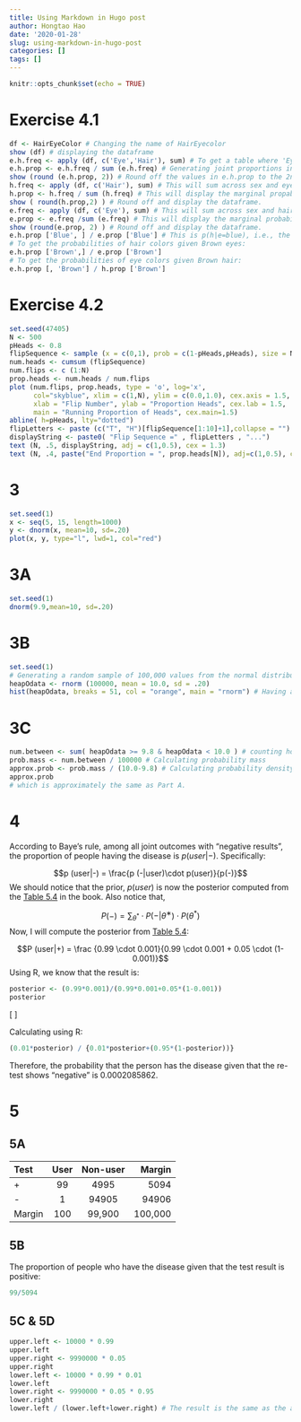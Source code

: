```yaml
---
title: Using Markdown in Hugo post
author: Hongtao Hao
date: '2020-01-28'
slug: using-markdown-in-hugo-post
categories: []
tags: []
---
```

```r
knitr::opts_chunk$set(echo = TRUE)
```

# Exercise 4.1 
```r
df <- HairEyeColor # Changing the name of HairEyecolor
show (df) # displaying the dataframe
e.h.freq <- apply (df, c('Eye','Hair'), sum) # To get a table where 'Eye color' is the row and 'Hair color' is the column. This line of code will sum across sex. 
e.h.prop <- e.h.freq / sum (e.h.freq) # Generating joint proportions in each cell.
show (round (e.h.prop, 2)) # Round off the values in e.h.prop to the 2nd number of decimal places and then display the dataframe. 
h.freq <- apply (df, c('Hair'), sum) # This will sum across sex and eye, and display the number of people having a specific hair color. 
h.prop <- h.freq / sum (h.freq) # This will display the marginal propabilities (Hair)
show ( round(h.prop,2) ) # Round off and display the dataframe.
e.freq <- apply (df, c('Eye'), sum) # This will sum across sex and hair, and display the number of people having a specific eye color.
e.prop <- e.freq /sum (e.freq) # This will display the marginal probabilities (Eye)
show (round(e.prop, 2) ) # Round off and display the dataframe. 
e.h.prop ['Blue', ] / e.prop ['Blue'] # This is p(h|e=blue), i.e., the probabilities of the hair colors given that eye color is blue. 
# To get the probabilities of hair colors given Brown eyes:
e.h.prop ['Brown',] / e.prop ['Brown']
# To get the probabilities of eye colors given Brown hair:
e.h.prop [, 'Brown'] / h.prop ['Brown']

```

# Exercise 4.2
```r
set.seed(47405)
N <- 500
pHeads <- 0.8
flipSequence <- sample (x = c(0,1), prob = c(1-pHeads,pHeads), size = N, replace = T)
num.heads <- cumsum (flipSequence)
num.flips <- c (1:N)
prop.heads <- num.heads / num.flips
plot (num.flips, prop.heads, type = 'o', log='x', 
      col="skyblue", xlim = c(1,N), ylim = c(0.0,1.0), cex.axis = 1.5,
      xlab = "Flip Number", ylab = "Proportion Heads", cex.lab = 1.5,
      main = "Running Proportion of Heads", cex.main=1.5)
abline( h=pHeads, lty="dotted")
flipLetters <- paste (c("T", "H")[flipSequence[1:10]+1],collapse = "")
displayString <- paste0( "Flip Sequence =" , flipLetters , "...")
text (N, .5, displayString, adj = c(1,0.5), cex = 1.3)
text (N, .4, paste("End Proportion = ", prop.heads[N]), adj=c(1,0.5), cex=1.3)
```
# 3
```r
set.seed(1)
x <- seq(5, 15, length=1000)
y <- dnorm(x, mean=10, sd=.20)
plot(x, y, type="l", lwd=1, col="red")

```

# 3A
```r
set.seed(1)
dnorm(9.9,mean=10, sd=.20)
```

# 3B
```r
set.seed(1)
# Generating a random sample of 100,000 values from the normal distribution:
heapOdata <- rnorm (100000, mean = 10.0, sd = .20)
hist(heapOdata, breaks = 51, col = "orange", main = "rnorm") # Having a quick overview of this set of random numbers.
```

# 3C
```r
num.between <- sum( heapOdata >= 9.8 & heapOdata < 10.0 ) # counting how many numbers fall between the interval
prob.mass <- num.between / 100000 # Calculating probability mass
approx.prob <- prob.mass / (10.0-9.8) # Calculating probability density (probability mass / bin width)
approx.prob 
# which is approximately the same as Part A.
```

# 4

According to Baye's rule, among all joint outcomes with "negative results", the proportion of people having the disease is $p (user|-)$. Specifically:

$$p (user|-) = \frac{p (-|user)\cdot p(user)}{p(-)}$$
We should notice that the prior, $p(user)$ is now the posterior computed from the [Table 5.4](https://www.sciencedirect.com/science/article/pii/B9780124058880000052#t0025) in the book. Also notice that,

$$P(-) = \sum_{θ^*} \cdot P (-|θ^∗) \cdot P(θ^*)  $$
Now, I will compute the posterior from [Table 5.4](https://www.sciencedirect.com/science/article/pii/B9780124058880000052#t0025):

$$P (user|+) = \frac {0.99 \cdot 0.001}{0.99 \cdot 0.001 + 0.05 \cdot (1-0.001)}$$
Using R, we know that the result is:

```r
posterior <- (0.99*0.001)/(0.99*0.001+0.05*(1-0.001))
posterior
```


\[
\begin{eqnarray}
P (user|-) & = & \frac{P (-|user)\cdot P(user)}{P(-)}\\
\\
& = & \frac{P (-|user)\cdot P(user)}{\sum_{θ^*} \cdot P (-|θ^∗) \cdot P(θ^*)}\\
\\
& = & \frac {0.01 \cdot 0.01943463 }{P(-|user) \cdot P(user) + P(-|non-user) \cdot P (non-user)} \\
\\
& = & \frac {0.01 \cdot 0.01943463 }{0.01 \cdot 0.01943463 + 0.95 \cdot (1-0.01943463)}
\end{eqnarray}
\]

Calculating using R:

```r
(0.01*posterior) / {0.01*posterior+(0.95*(1-posterior))}
```

Therefore, the probability that the person has the disease given that the re-test shows "negative" is 0.0002085862.


# 5

## 5A
Test     User   Non-user   Margin 
------- ------ ---------- ------- 
+         99      4995     5094 
-         1       94905    94906 
Margin   100    99,900    100,000

## 5B
The proportion of people who have the disease given that the test result is positive:

```r
99/5094
```

## 5C & 5D
```r
upper.left <- 10000 * 0.99
upper.left
upper.right <- 9990000 * 0.05
upper.right
lower.left <- 10000 * 0.99 * 0.01
lower.left
lower.right <- 9990000 * 0.05 * 0.95
lower.right
lower.left / (lower.left+lower.right) # The result is the same as the answer to Exercise 5.1. 
```
